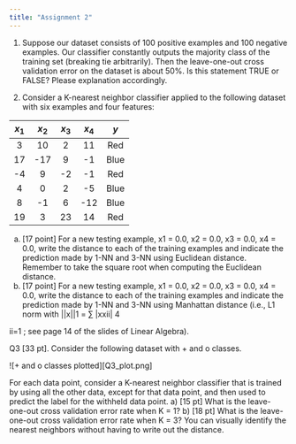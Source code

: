```yaml
---
title: "Assignment 2"
---
```


1. Suppose our dataset consists of 100 positive examples and 100 negative examples.
Our classifier constantly outputs the majority class of the training set (breaking tie arbitrarily).
Then the leave-one-out cross validation error on the dataset is about 50%.
Is this statement TRUE or FALSE? Please explanation accordingly.

2. Consider a K-nearest neighbor classifier applied to the following dataset with six
examples and four features:  

|$x_{1}$|$x_{2}$|$x_{3}$|$x_{4}$|$y$ |  
|:-----:|:------:|:----:|:-----:|:----:|  
|3   |10   |2   |11  |Red |  
|17  |-17  |9   |-1  |Blue|  
|-4  |9    |-2  |-1  |Red |  
|4   |0    |2   |-5  |Blue|  
|8   |-1   |6   |-12 |Blue|  
|19  |3    |23  |14  |Red |  

a) [17 point] For a new testing example, x1 = 0.0, x2 = 0.0, x3 = 0.0, x4 = 0.0, write the distance to each of
the training examples and indicate the prediction made by 1-NN and 3-NN using Euclidean distance.
Remember to take the square root when computing the Euclidean distance.
b) [17 point] For a new testing example, x1 = 0.0, x2 = 0.0, x3 = 0.0, x4 = 0.0, write the distance to each of
the training examples and indicate the prediction made by 1-NN and 3-NN using Manhattan distance
(i.e., L1 norm with ||x||1 = ∑ |xxii| 4

ii=1 ; see page 14 of the slides of Linear Algebra).

Q3 [33 pt]. Consider the following dataset with + and o classes.

![+ and o classes plotted][Q3_plot.png]

For each data point, consider a K-nearest neighbor classifier that is trained by using all the other
data, except for that data point, and then used to predict the label for the withheld data point.
a) [15 pt] What is the leave-one-out cross validation error rate when K = 1?
b) [18 pt] What is the leave-one-out cross validation error rate when K = 3?
You can visually identify the nearest neighbors without having to write out the distance.